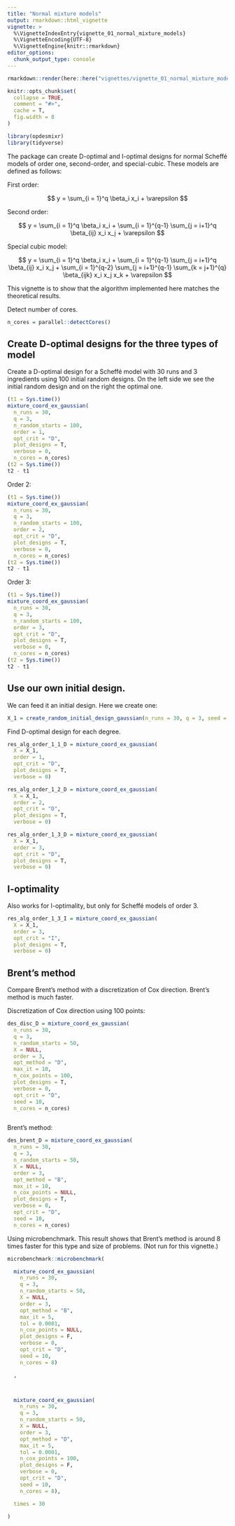 ```yaml
---
title: "Normal mixture models"
output: rmarkdown::html_vignette
vignette: >
  %\VignetteIndexEntry{vignette_01_normal_mixture_models}
  %\VignetteEncoding{UTF-8}
  %\VignetteEngine{knitr::rmarkdown}
editor_options: 
  chunk_output_type: console
---
```



```r
rmarkdown::render(here::here("vignettes/vignette_01_normal_mixture_models.Rmd"))
```


```r
knitr::opts_chunk$set(
  collapse = TRUE,
  comment = "#>",
  cache = T, 
  fig.width = 8
)
```


```r
library(opdesmixr)
library(tidyverse)
```

The package can create D-optimal and I-optimal designs for normal Scheffé models of order one, second-order, and special-cubic. These models are defined as follows:

First order:

$$
    y = \sum_{i = 1}^q \beta_i x_i + \varepsilon
$$


Second order:

$$
    y = 
      \sum_{i = 1}^q \beta_i x_i + 
      \sum_{i = 1}^{q-1} \sum_{j = i+1}^q \beta_{ij} x_i x_j + 
      \varepsilon
$$

Special cubic model:

$$
    y = 
      \sum_{i = 1}^q \beta_i x_i + 
      \sum_{i = 1}^{q-1} \sum_{j = i+1}^q \beta_{ij} x_i x_j + 
      \sum_{i = 1}^{q-2} \sum_{j = i+1}^{q-1} \sum_{k = j+1}^{q} \beta_{ijk} x_i x_j x_k + 
      \varepsilon
$$


This vignette is to show that the algorithm implemented here matches the theoretical results.

Detect number of cores.

```r
n_cores = parallel::detectCores()
```


## Create D-optimal designs for the three types of model

Create a D-optimal design for a Scheffé model with 30 runs and 3 ingredients using 100 initial random designs. On the left side we see the initial random design and on the right the optimal one.

```r
(t1 = Sys.time())
mixture_coord_ex_gaussian(
  n_runs = 30, 
  q = 3, 
  n_random_starts = 100,
  order = 1, 
  opt_crit = "D",
  plot_designs = T,
  verbose = 0,
  n_cores = n_cores)
(t2 = Sys.time())
t2 - t1
```

Order 2:

```r
(t1 = Sys.time())
mixture_coord_ex_gaussian(
  n_runs = 30, 
  q = 3, 
  n_random_starts = 100,
  order = 2, 
  opt_crit = "D",
  plot_designs = T,
  verbose = 0,
  n_cores = n_cores)
(t2 = Sys.time())
t2 - t1
```


Order 3:

```r
(t1 = Sys.time())
mixture_coord_ex_gaussian(
  n_runs = 30, 
  q = 3, 
  n_random_starts = 100,
  order = 3, 
  opt_crit = "D",
  plot_designs = T,
  verbose = 0,
  n_cores = n_cores)
(t2 = Sys.time())
t2 - t1
```

## Use our own initial design.

We can feed it an initial design. Here we create one:

```r
X_1 = create_random_initial_design_gaussian(n_runs = 30, q = 3, seed = 10)
```

Find D-optimal design for each degree.

```r

res_alg_order_1_1_D = mixture_coord_ex_gaussian(
  X = X_1,
  order = 1,
  opt_crit = "D",
  plot_designs = T,
  verbose = 0)

res_alg_order_1_2_D = mixture_coord_ex_gaussian(
  X = X_1,
  order = 2,
  opt_crit = "D",
  plot_designs = T,
  verbose = 0)

res_alg_order_1_3_D = mixture_coord_ex_gaussian(
  X = X_1,
  order = 3,
  opt_crit = "D",
  plot_designs = T,
  verbose = 0)

```

## I-optimality

Also works for I-optimality, but only for Scheffé models of order 3.


```r

res_alg_order_1_3_I = mixture_coord_ex_gaussian(
  X = X_1,
  order = 3,
  opt_crit = "I",
  plot_designs = T,
  verbose = 0)


```

## Brent's method

Compare Brent's method with a discretization of Cox direction. Brent's method is much faster.


Discretization of Cox direction using 100 points:

```r
des_disc_D = mixture_coord_ex_gaussian(
  n_runs = 30,
  q = 3,
  n_random_starts = 50,
  X = NULL,
  order = 3,
  opt_method = "D",
  max_it = 10,
  n_cox_points = 100,
  plot_designs = T,
  verbose = 0,
  opt_crit = "D",
  seed = 10,
  n_cores = n_cores)



```

Brent's method:

```r
des_brent_D = mixture_coord_ex_gaussian(
  n_runs = 30,
  q = 3,
  n_random_starts = 50,
  X = NULL,
  order = 3,
  opt_method = "B",
  max_it = 10,
  n_cox_points = NULL,
  plot_designs = T,
  verbose = 0,
  opt_crit = "D",
  seed = 10,
  n_cores = n_cores)
```


Using microbenchmark. This result shows that Brent's method is around 8 times faster for this type and size of problems. (Not run for this vignette.)

```r
microbenchmark::microbenchmark(

  mixture_coord_ex_gaussian(
    n_runs = 30,
    q = 3,
    n_random_starts = 50,
    X = NULL,
    order = 3,
    opt_method = "B",
    max_it = 5,
    tol = 0.0001,
    n_cox_points = NULL,
    plot_designs = F,
    verbose = 0,
    opt_crit = "D",
    seed = 10,
    n_cores = 8)

  ,



  mixture_coord_ex_gaussian(
    n_runs = 30,
    q = 3,
    n_random_starts = 50,
    X = NULL,
    order = 3,
    opt_method = "D",
    max_it = 5,
    tol = 0.0001,
    n_cox_points = 100,
    plot_designs = F,
    verbose = 0,
    opt_crit = "D",
    seed = 10,
    n_cores = 8),

  times = 30

)
```










